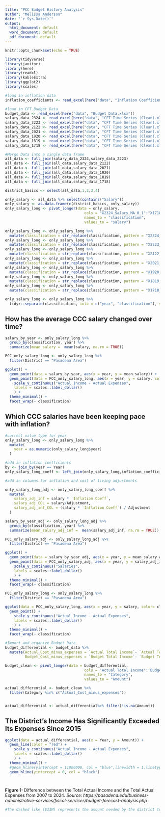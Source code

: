 ```yaml
---
title: "PCC Budget History Analysis"
author: "Melissa Anderson"
date: "`r Sys.Date()`"
output:
  html_document: default
  word_document: default
  pdf_document: default
---
```


```r
knitr::opts_chunk$set(echo = TRUE)

library(tidyverse)
library(janitor)
library(here)
library(readxl)
library(kableExtra)
library(ggplot2)
library(scales)

#load in inflation data
inflation_coefficients <- read_excel(here("data", "Inflation Coefficients.xlsx"))

#load in CFT Budget Data
budget_data <- read_excel(here("data", "Budget Data.xlsx"))
salary_data_2324 <- read_excel(here("data", "CFT Time Series (Clean).xlsx"), sheet = "2324")
salary_data_2223 <- read_excel(here("data", "CFT Time Series (Clean).xlsx"), sheet = "2223")
salary_data_2122 <- read_excel(here("data", "CFT Time Series (Clean).xlsx"), sheet = "2122")
salary_data_2021 <- read_excel(here("data", "CFT Time Series (Clean).xlsx"), sheet = "2021")
salary_data_1920 <- read_excel(here("data", "CFT Time Series (Clean).xlsx"), sheet = "1920")
salary_data_1819 <- read_excel(here("data", "CFT Time Series (Clean).xlsx"), sheet = "1819")
salary_data_1718 <- read_excel(here("data", "CFT Time Series (Clean).xlsx"), sheet = "1718")

#Merge Data into a single data frame
all_data <- full_join(salary_data_2324,salary_data_2223)
all_data <- full_join(all_data,salary_data_2122)
all_data <- full_join(all_data,salary_data_2021)
all_data <- full_join(all_data,salary_data_1920)
all_data <- full_join(all_data,salary_data_1819)
all_data <- full_join(all_data,salary_data_1718)

district_basics <- select(all_data,1,2,3,4)

only_salary <- all_data %>% select(contains("Salary"))
only_salary <- as.data.frame(c(district_basics, only_salary))
only_salary_long <- pivot_longer(data = only_salary, 
                                    cols = "X2324_Salary_MA_0_1":"X1718_Salary_Doctorate_Max",
                                    names_to = "classification",
                                    values_to = "salary")

only_salary_long <- only_salary_long %>% 
  mutate(classification = str_replace(classification, pattern = "X2324_", replacement = "2023-"))
only_salary_long <- only_salary_long %>% 
  mutate(classification = str_replace(classification, pattern = "X2223_", replacement = "2022-"))
only_salary_long <- only_salary_long %>% 
  mutate(classification = str_replace(classification, pattern = "X2122_", replacement = "2021-"))
only_salary_long <- only_salary_long %>% 
  mutate(classification = str_replace(classification, pattern = "X2021_", replacement = "2020-"))
only_salary_long <- only_salary_long %>% 
  mutate(classification = str_replace(classification, pattern = "X1920_", replacement = "2019-"))
only_salary_long <- only_salary_long %>% 
  mutate(classification = str_replace(classification, pattern = "X1819_", replacement = "2018-"))
only_salary_long <- only_salary_long %>% 
  mutate(classification = str_replace(classification, pattern = "X1718_", replacement = "2017-"))

only_salary_long <- only_salary_long %>% 
  tidyr::separate(classification, into = c("year", "classification"), sep = "-")

```

## How has the average CCC salary changed over time?


```r
salary_by_year <- only_salary_long %>%
  group_by(classification, year) %>%
  summarize(mean_salary =  mean(salary, na.rm = TRUE))

PCC_only_salary_long <- only_salary_long %>% 
  filter(District == "Pasadena Area")

ggplot() +
  geom_point(data = salary_by_year, aes(x = year, y = mean_salary)) +
  geom_point(data = PCC_only_salary_long, aes(x = year, y = salary, color = "PCC")) +
    scale_y_continuous("Actual Income - Actual Expenses",
    labels = scales::label_dollar()
    ) +
  theme_minimal() +
  facet_wrap(~ classification) 

```

## Which CCC salaries have been keeping pace with inflation?
```r

#correct value type for year
only_salary_long <- only_salary_long %>% 
  mutate(
    year = as.numeric(only_salary_long$year)
  )

#add in inflation coefficients
by <- join_by(year == Year)
only_salary_long_coeff <- left_join(only_salary_long,inflation_coefficients,by)

#add in columns for inflation and cost of living adjustments

only_salary_long_adj <- only_salary_long_coeff %>% 
  mutate(
    salary_adj_inf = salary * `Inflation Coeff`,
    salary_adj_COL = salary/Adjustment,
    salary_adj_inf_COL = (salary * `Inflation Coeff`) / Adjustment
  )

salary_by_year_adj <- only_salary_long_adj %>%
  group_by(classification, year) %>%
  summarize(mean_salary_adj_inf =  mean(salary_adj_inf, na.rm = TRUE))

PCC_only_salary_adj <- only_salary_long_adj %>% 
  filter(District == "Pasadena Area")

ggplot() +
  geom_point(data = salary_by_year_adj, aes(x = year, y = mean_salary_adj_inf)) +
  geom_point(data = PCC_only_salary_adj, aes(x = year, y = salary_adj_inf, color = "PCC")) +
    scale_y_continuous("Salaries",
    labels = scales::label_dollar()
    ) +
  theme_minimal() +
  facet_wrap(~ classification) 

```






```r

PCC_only_salary_long <- only_salary_long %>% 
  filter(District == "Pasadena Area")

ggplot(data = PCC_only_salary_long, aes(x = year, y = salary, color= classification)) +
  geom_point() +
    scale_y_continuous("Actual Income - Actual Expenses",
    labels = scales::label_dollar()
    ) +
  theme_minimal() +
  facet_wrap(~ classification)
```


```r
#Import and organize Budget Data
budget_differential <- budget_data %>%
  mutate(Actual_Cost_minus_expenses = `Actual Total Income`- `Actual Total Expenses`,
         Budget_Cost_minus_expenses = `Budget Total Income`- `Budget Total Expenses`)

budget_clean <- pivot_longer(data = budget_differential, 
                                    cols = 'Actual Total Income':'Budget_Cost_minus_expenses',
                                    names_to = "Category",
                                    values_to = "Amount")

actual_differential <- budget_clean %>% 
  filter(Category %in% c("Actual_Cost_minus_expenses"))


actual_differential <- actual_differential%>% filter(!is.na(Amount))
```


## The District's Income Has Significantly Exceeded Its Expenses Since 2015

```r
ggplot(data = actual_differential, aes(x = Year, y = Amount)) +
  geom_line(color = "red") +
    scale_y_continuous("Actual Income - Actual Expenses",
    labels = scales::label_dollar()
    ) +
  theme_minimal() + 
  #geom_hline(yintercept = 11000000, col = "blue",linewidth = 1,linetype = "dashed") + 
  geom_hline(yintercept = 0, col = "black") 

  


```

**Figure 1:** Difference between the Total Actual Income and the Total Actual Expenses from 2007 to 2024. *Source: https://pasadena.edu/business-administrative-services/fiscal-services/budget-forecast-analysis.php*
```r
#The dashed like ($11M) represents the amount needed by the district to fund a %5 raise for full-time faculty and 15% raise for part-time faculty. This estimate assumes a "Me Too" cost of 5% for other barganing units.
```

